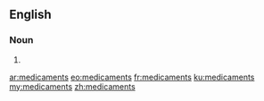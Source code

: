 ==English==

===Noun===
{{head|en|plural}}

# {{plural of|medicament|lang=en|nocat=1}}

[[ar:medicaments]]
[[eo:medicaments]]
[[fr:medicaments]]
[[ku:medicaments]]
[[my:medicaments]]
[[zh:medicaments]]